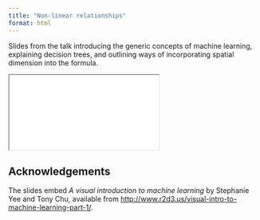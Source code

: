 ```yaml
---
title: "Non-linear relationships"
format: html
---
```



Slides from the talk introducing the generic concepts of machine learning, explaining decision trees, and outlining ways of incorporating spatial dimension into the formula.

```{=html}
<iframe class="slide-deck" src="slides.html"></iframe>
```

## Acknowledgements {.appendix}

The slides embed _A visual introduction to machine learning_ by Stephanie Yee and Tony Chu, available from [http://www.r2d3.us/visual-intro-to-machine-learning-part-1/](http://www.r2d3.us/visual-intro-to-machine-learning-part-1/).

